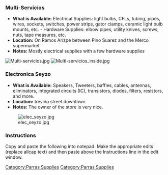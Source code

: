 ===Multi-Servicios===
*'''What is Available:''' Electrical Supplies: light bulbs, CFLs, tubing, pipes, wires, sockets, switches, power strips, gator clamps, ceramic light bulb mounts, etc. - Hardware Supplies: elbow pipes, utility knives, screws, nuts, tape measures, etc.
*'''Location:''' On Ramos Arizpe between Pino Suarez and the Merco supermarket
*'''Notes:''' Mostly electrical supplies with a few hardware supplies
[[Image:Multi-servicios.jpg]]  [[Image:Multi-servicios_inside.jpg]]

===Electronica Seyzo===
*'''What is Available:''' Speakers, Tweeters, baffles, cables, antennas, eliminators, integrated circuits (IC), transistors, diodes, filters, resistors, and more.
*'''Location:''' treviño street downtown
*'''Notes:''' The owner of the store is very nice.
[[Image:elec_seyzo.jpg]]

===Instructions===
Copy and paste the following into notepad.  Make the appropriate edits (replace allcap text) and then paste above the Instructions line in the edit window.
{{Template:Parras supplies}}

[[Category:Parras Supplies]]


[[Category:Parras Supplies]]